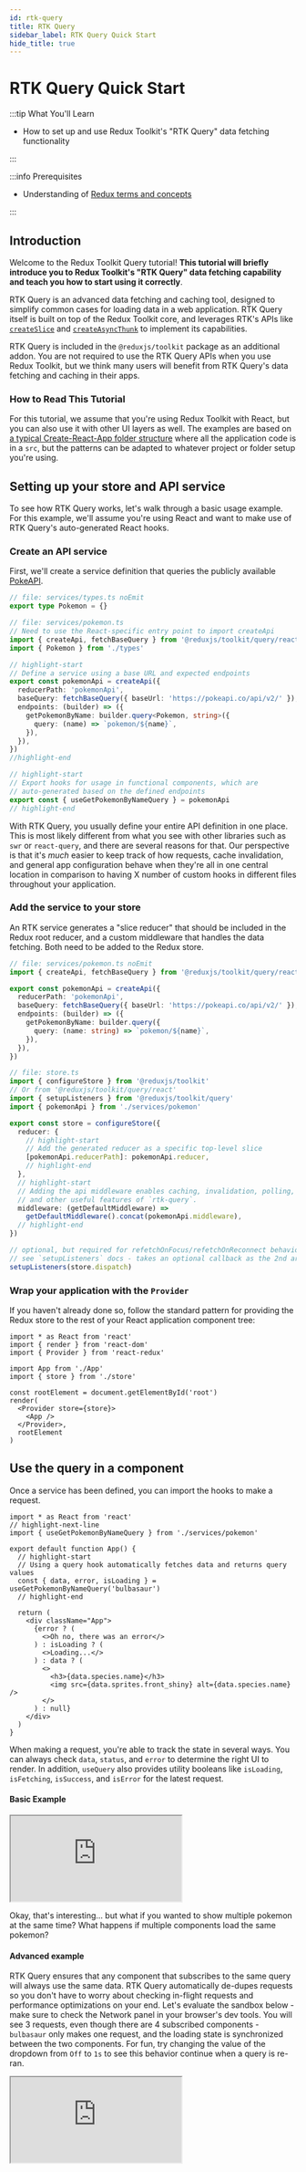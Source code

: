```yaml
---
id: rtk-query
title: RTK Query
sidebar_label: RTK Query Quick Start
hide_title: true
---
```


# RTK Query Quick Start

:::tip What You'll Learn

- How to set up and use Redux Toolkit's "RTK Query" data fetching functionality

:::

:::info Prerequisites

- Understanding of [Redux terms and concepts](https://redux.js.org/tutorials/fundamentals/part-2-concepts-data-flow)

:::

## Introduction

Welcome to the Redux Toolkit Query tutorial! **This tutorial will briefly introduce you to Redux Toolkit's "RTK Query" data fetching capability and teach you how to start using it correctly**.

RTK Query is an advanced data fetching and caching tool, designed to simplify common cases for loading data in a web application. RTK Query itself is built on top of the Redux Toolkit core, and leverages RTK's APIs like [`createSlice`](../api/createSlice.mdx) and [`createAsyncThunk`](../api/createAsyncThunk.mdx) to implement its capabilities.

RTK Query is included in the `@reduxjs/toolkit` package as an additional addon. You are not required to use the RTK Query APIs when you use Redux Toolkit, but we think many users will benefit from RTK Query's data fetching and caching in their apps.

### How to Read This Tutorial

For this tutorial, we assume that you're using Redux Toolkit with React, but you can also use it with other UI layers as well. The examples are based on [a typical Create-React-App folder structure](https://create-react-app.dev/docs/folder-structure) where all the application code is in a `src`, but the patterns can be adapted to whatever project or folder setup you're using.

## Setting up your store and API service

To see how RTK Query works, let's walk through a basic usage example. For this example, we'll assume you're using React and want to make use of RTK Query's auto-generated React hooks.

### Create an API service

First, we'll create a service definition that queries the publicly available [PokeAPI](https://pokeapi.co/).

```ts title="src/services/pokemon.ts"
// file: services/types.ts noEmit
export type Pokemon = {}

// file: services/pokemon.ts
// Need to use the React-specific entry point to import createApi
import { createApi, fetchBaseQuery } from '@reduxjs/toolkit/query/react'
import { Pokemon } from './types'

// highlight-start
// Define a service using a base URL and expected endpoints
export const pokemonApi = createApi({
  reducerPath: 'pokemonApi',
  baseQuery: fetchBaseQuery({ baseUrl: 'https://pokeapi.co/api/v2/' }),
  endpoints: (builder) => ({
    getPokemonByName: builder.query<Pokemon, string>({
      query: (name) => `pokemon/${name}`,
    }),
  }),
})
//highlight-end

// highlight-start
// Export hooks for usage in functional components, which are
// auto-generated based on the defined endpoints
export const { useGetPokemonByNameQuery } = pokemonApi
// highlight-end
```

With RTK Query, you usually define your entire API definition in one place. This is most likely different from what you see with other libraries such as `swr` or `react-query`, and there are several reasons for that. Our perspective is that it's _much_ easier to keep track of how requests, cache invalidation, and general app configuration behave when they're all in one central location in comparison to having X number of custom hooks in different files throughout your application.

### Add the service to your store

An RTK service generates a "slice reducer" that should be included in the Redux root reducer, and a custom middleware that handles the data fetching. Both need to be added to the Redux store.

```ts title="src/store.ts"
// file: services/pokemon.ts noEmit
import { createApi, fetchBaseQuery } from '@reduxjs/toolkit/query/react'

export const pokemonApi = createApi({
  reducerPath: 'pokemonApi',
  baseQuery: fetchBaseQuery({ baseUrl: 'https://pokeapi.co/api/v2/' }),
  endpoints: (builder) => ({
    getPokemonByName: builder.query({
      query: (name: string) => `pokemon/${name}`,
    }),
  }),
})

// file: store.ts
import { configureStore } from '@reduxjs/toolkit'
// Or from '@reduxjs/toolkit/query/react'
import { setupListeners } from '@reduxjs/toolkit/query'
import { pokemonApi } from './services/pokemon'

export const store = configureStore({
  reducer: {
    // highlight-start
    // Add the generated reducer as a specific top-level slice
    [pokemonApi.reducerPath]: pokemonApi.reducer,
    // highlight-end
  },
  // highlight-start
  // Adding the api middleware enables caching, invalidation, polling,
  // and other useful features of `rtk-query`.
  middleware: (getDefaultMiddleware) =>
    getDefaultMiddleware().concat(pokemonApi.middleware),
  // highlight-end
})

// optional, but required for refetchOnFocus/refetchOnReconnect behaviors
// see `setupListeners` docs - takes an optional callback as the 2nd arg for customization
setupListeners(store.dispatch)
```

### Wrap your application with the `Provider`

If you haven't already done so, follow the standard pattern for providing the Redux store to the rest of your React application component tree:

```tsx title="src/index.tsx"
import * as React from 'react'
import { render } from 'react-dom'
import { Provider } from 'react-redux'

import App from './App'
import { store } from './store'

const rootElement = document.getElementById('root')
render(
  <Provider store={store}>
    <App />
  </Provider>,
  rootElement
)
```

## Use the query in a component

Once a service has been defined, you can import the hooks to make a request.

```tsx title="src/App.tsx" no-transpile
import * as React from 'react'
// highlight-next-line
import { useGetPokemonByNameQuery } from './services/pokemon'

export default function App() {
  // highlight-start
  // Using a query hook automatically fetches data and returns query values
  const { data, error, isLoading } = useGetPokemonByNameQuery('bulbasaur')
  // highlight-end

  return (
    <div className="App">
      {error ? (
        <>Oh no, there was an error</>
      ) : isLoading ? (
        <>Loading...</>
      ) : data ? (
        <>
          <h3>{data.species.name}</h3>
          <img src={data.sprites.front_shiny} alt={data.species.name} />
        </>
      ) : null}
    </div>
  )
}
```

When making a request, you're able to track the state in several ways. You can always check `data`, `status`, and `error` to determine the right UI to render. In addition, `useQuery` also provides utility booleans like `isLoading`, `isFetching`, `isSuccess`, and `isError` for the latest request.

#### Basic Example

<iframe
  src="https://githubbox.com/reduxjs/redux-toolkit/tree/feature/v1.6-integration/examples/query/react/basic?fontsize=12&hidenavigation=1&theme=dark"
  style={{
    width: '100%',
    height: '500px',
    border: 0,
    borderRadius: '4px',
    overflow: 'hidden',
  }}
  title="rtk-query-getting-started-basic"
  allow="geolocation; microphone; camera; midi; vr; accelerometer; gyroscope; payment; ambient-light-sensor; encrypted-media; usb"
  sandbox="allow-modals allow-forms allow-popups allow-scripts allow-same-origin"
></iframe>

Okay, that's interesting... but what if you wanted to show multiple pokemon at the same time? What happens if multiple components load the same pokemon?

#### Advanced example

RTK Query ensures that any component that subscribes to the same query will always use the same data. RTK Query automatically de-dupes requests so you don't have to worry about checking in-flight requests and performance optimizations on your end. Let's evaluate the sandbox below - make sure to check the Network panel in your browser's dev tools. You will see 3 requests, even though there are 4 subscribed components - `bulbasaur` only makes one request, and the loading state is synchronized between the two components. For fun, try changing the value of the dropdown from `Off` to `1s` to see this behavior continue when a query is re-ran.

<iframe
  src="https://githubbox.com/reduxjs/redux-toolkit/tree/feature/v1.6-integration/examples/query/react/advanced?file=/src/App.tsx?fontsize=12&hidenavigation=1&theme=dark"
  style={{
    width: '100%',
    height: '600px',
    border: 0,
    borderRadius: '4px',
    overflow: 'hidden',
  }}
  title="rtk-query-getting-started-advanced"
  allow="geolocation; microphone; camera; midi; vr; accelerometer; gyroscope; payment; ambient-light-sensor; encrypted-media; usb"
  sandbox="allow-modals allow-forms allow-popups allow-scripts allow-same-origin"
></iframe>
